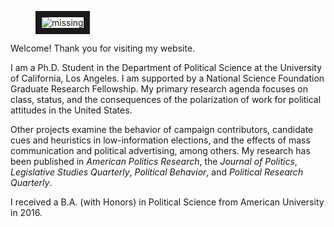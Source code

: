 <link rel="stylesheet" href="styles.css" type="text/css">
<link rel="stylesheet" href="site_libs/academicons-1.8.6/css/academicons.css" type="text/css">

<div id="columns">
  <div id="left">
  <figure>
  <img src="images/hamel_photo.jpg" style="border:10px solid;" alt = "missing" />
  </figure>
  </div>
  <div id="right">
  <p>Welcome! Thank you for visiting my website.</p>
  <p>I am a Ph.D. Student in the Department of Political Science at the University of California, Los Angeles. I am supported by a National Science Foundation Graduate Research Fellowship. My primary research agenda focuses on class, status, and the consequences of the polarization of work for political attitudes in the United States. </p>
  <p> Other projects examine the behavior of campaign contributors, candidate cues and heuristics in low-information elections, and the effects of mass communication and political advertising, among others. My research has been published in *American Politics Research*, the *Journal of Politics*, *Legislative Studies Quarterly*, *Political Behavior*, and *Political Research Quarterly*.</p>
  <p> I received a B.A. (with Honors) in Political Science from American University in 2016.</p>
  </div>
  </div>